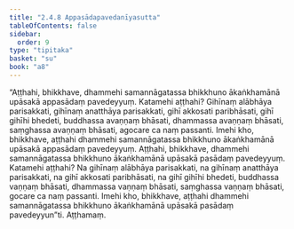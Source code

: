 ```yaml
---
title: "2.4.8 Appasādapavedanīyasutta"
tableOfContents: false
sidebar:
  order: 9
type: "tipitaka"
basket: "su"
book: "a8"
---
```



<DynamicBreadcrumb />

<Division number="88" book="a8">

<Paragraph number="843" book="a8">
“Aṭṭhahi, bhikkhave, dhammehi samannāgatassa bhikkhuno ākaṅkhamānā upāsakā appasādaṃ pavedeyyuṃ. Katamehi aṭṭhahi? Gihīnaṃ alābhāya parisakkati, gihīnaṃ anatthāya parisakkati, gihī akkosati paribhāsati, gihī gihīhi bhedeti, buddhassa avaṇṇaṃ bhāsati, dhammassa avaṇṇaṃ bhāsati, saṃghassa avaṇṇaṃ bhāsati, agocare ca naṃ passanti. Imehi kho, bhikkhave, aṭṭhahi dhammehi samannāgatassa bhikkhuno ākaṅkhamānā upāsakā appasādaṃ pavedeyyuṃ.
</Paragraph>

<Paragraph number="844" book="a8">
Aṭṭhahi, bhikkhave, dhammehi samannāgatassa bhikkhuno ākaṅkhamānā upāsakā pasādaṃ pavedeyyuṃ. Katamehi aṭṭhahi? Na gihīnaṃ alābhāya parisakkati, na gihīnaṃ anatthāya parisakkati, na gihī akkosati paribhāsati, na gihī gihīhi bhedeti, buddhassa vaṇṇaṃ bhāsati, dhammassa vaṇṇaṃ bhāsati, saṃghassa vaṇṇaṃ bhāsati, gocare ca naṃ passanti. Imehi kho, bhikkhave, aṭṭhahi dhammehi samannāgatassa bhikkhuno ākaṅkhamānā upāsakā pasādaṃ pavedeyyun”ti.

</Paragraph>
</Division>

<Paragraph number="845" type="center" book="a8">
Aṭṭhamaṃ.
</Paragraph>